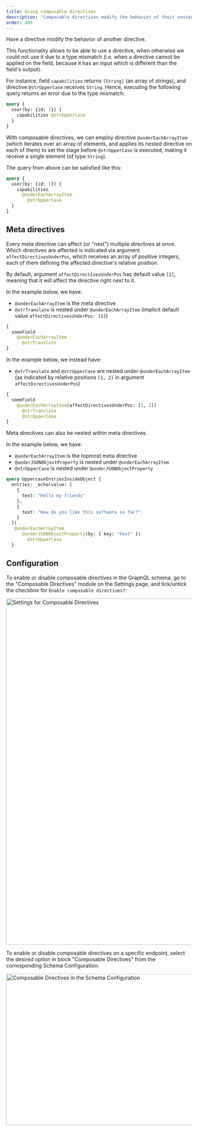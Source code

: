 ```yaml
---
title: Using composable directives
description: "Composable directives modify the behavior of their nested directives, unlocking the possibility to iterate array values in fields and applying a directive to each value."
order: 400
---
```


Have a directive modify the behavior of another directive.

This functionality allows to be able to use a directive, when otherwise we could not use it due to a type mismatch (i.e. when a directive cannot be applied on the field, because it has an input which is different than the field's output).

For instance, field `capabilities` returns `[String]` (an array of strings), and directive `@strUpperCase` receives `String`. Hence, executing the following query returns an error due to the type mismatch:

```graphql
query {
  user(by: {id: 1}) {
    capabilities @strUpperCase
  }
}
```

With composable directives, we can employ directive `@underEachArrayItem` (which iterates over an array of elements, and applies its nested directive on each of them) to set the stage before `@strUpperCase` is executed, making it receive a single element (of type `String`).

The query from above can be satisfied like this:

```graphql
query {
  user(by: {id: 1}) {
    capabilities
      @underEachArrayItem
        @strUpperCase
  }
}
```

## Meta directives

Every meta directive can affect (or "nest") multiple directives at once. Which directives are affected is indicated via argument `affectDirectivesUnderPos`, which receives an array of positive integers, each of them defining the affected directive's relative position.

By default, argument `affectDirectivesUnderPos` has default value `[1]`, meaning that it will affect the directive right next to it.

In the example below, we have:

- `@underEachArrayItem` is the meta directive
- `@strTranslate` is nested under `@underEachArrayItem` (implicit default value `affectDirectivesUnderPos: [1]`)

```graphql
{
  someField
    @underEachArrayItem
      @strTranslate
}
```

In the example below, we instead have:

- `@strTranslate` and `@strUpperCase` are nested under `@underEachArrayItem` (as indicated by relative positions `[1, 2]` in argument `affectDirectivesUnderPos`)

```graphql
{
  someField
    @underEachArrayItem(affectDirectivesUnderPos: [1, 2])
      @strTranslate
      @strUpperCase
}
```

Meta directives can also be nested within meta directives.

In the example below, we have:

- `@underEachArrayItem` is the topmost meta directive
- `@underJSONObjectProperty` is nested under `@underEachArrayItem`
- `@strUpperCase` is nested under `@underJSONObjectProperty`

```graphql
query UppercaseEntriesInsideObject {
  entries: _echo(value: [
    {
      text: "Hello my friends"
    },
    {
      text: "How do you like this software so far?"
    }
  ])
   @underEachArrayItem
      @underJSONObjectProperty(by: { key: "text" })
        @strUpperCase
  }
```

## Configuration

To enable or disable composable directives in the GraphQL schema, go to the "Composable Directives" module on the Settings page, and tick/untick the checkbox for `Enable composable directives?`:

<Image
  src="/assets/guides/upstream/settings-composable-directives.png"
  width="1024"
  height="940"
  alt="Settings for Composable Directives"
  caption="Settings for Composable Directives"
/>

To enable or disable composable directives on a specific endpoint, select the desired option in block "Composable Directives" from the corresponding Schema Configuration:

<Image
  src="/assets/guides/upstream/schema-config-composable-directives.png"
  width="610"
  height="411"
  alt="Composable Directives in the Schema Configuration"
  caption="Composable Directives in the Schema Configuration"
/>
